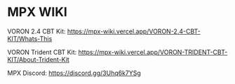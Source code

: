 # MPX WIKI



VORON 2.4 CBT Kit: https://mpx-wiki.vercel.app/VORON-2.4-CBT-KIT/Whats-This



VORON Trident CBT Kit: https://mpx-wiki.vercel.app/VORON-TRIDENT-CBT-KIT/About-Trident-Kit



MPX Discord: https://discord.gg/3Uhq6k7YSg
